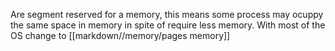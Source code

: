 Are segment reserved for a memory, this means some process may ocuppy the same space in memory in spite of require less memory. With most of the OS change to [[markdown//memory/pages memory]]